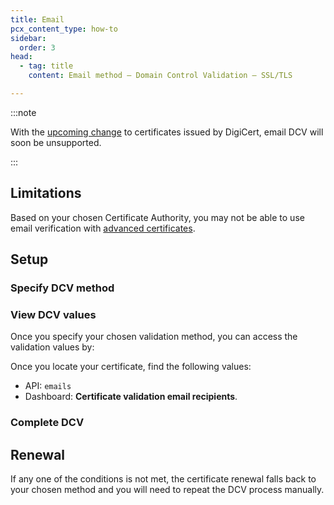```yaml
---
title: Email
pcx_content_type: how-to
sidebar:
  order: 3
head:
  - tag: title
    content: Email method — Domain Control Validation — SSL/TLS

---
```



<Render file="email-validation-definition" />

:::note


With the [upcoming change](/ssl/reference/migration-guides/digicert-update/advanced-certificates/) to certificates issued by DigiCert, email DCV will soon be unsupported.


:::

## Limitations

Based on your chosen Certificate Authority, you may not be able to use email verification with [advanced certificates](/ssl/edge-certificates/advanced-certificate-manager/).

## Setup

### Specify DCV method

<Render file="generic-validation-process" />

### View DCV values

Once you specify your chosen validation method, you can access the validation values by:

<Render file="generic-view-validation-status" />

Once you locate your certificate, find the following values:

* API: `emails`
* Dashboard: **Certificate validation email recipients**.

### Complete DCV

<Render file="email-validation-process" />

## Renewal

<Render file="dcv-certificate-renewal" />

If any one of the conditions is not met, the certificate renewal falls back to your chosen method and you will need to repeat the DCV process manually.
